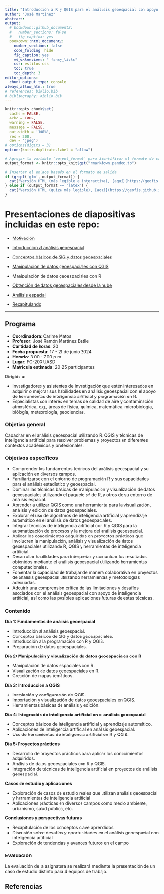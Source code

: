 ```yaml
---
title: "Introducción a R y QGIS para el análisis geoespacial con apoyo de inteligencia artificial"
author: "José Martínez"
abstract: 
output:
  # bookdown::github_document2:
  #   number_sections: false
  #   fig_caption: yes
  bookdown::html_document2:
    number_sections: false
    code_folding: hide
    fig_caption: yes
    md_extensions: "-fancy_lists"
    css: estilos.css
    toc: true
    toc_depth: 3
editor_options: 
  chunk_output_type: console
always_allow_html: true
# references: biblio.bib
# bibliography: biblio.bib
---
```


```r
knitr::opts_chunk$set(
  cache = FALSE, 
  echo = TRUE,
  warning = FALSE,
  message = FALSE,
  out.width = '100%',
  res = 200,
  dev = 'jpeg')
# options(digits = 3)
options(knitr.duplicate.label = "allow")
```

```r
# Agregar la variable `output_format` para identificar el formato de salida
output_format <- knitr::opts_knit$get("rmarkdown.pandoc.to")
```

```r
# Insertar el enlace basado en el formato de salida
if (grepl('gfm', output_format)) {
  cat('Versión HTML (más legible e interactiva), [aquí](https://geofis.github.io/curso-r-qgis-2024-verano/README.html)\n')
} else if (output_format == 'latex') {
  cat('Versión HTML (quizá más legible), [aquí](https://geofis.github.io/curso-r-qgis-2024-verano/README.html)\n')
}
```

# Presentaciones de diapositivas incluidas en este repo:

- [Motivación](https://geofis.github.io/curso-r-qgis-2024-verano/media/motivacion.html)

- [Introducción al análisis geoespacial](https://geofis.github.io/curso-r-qgis-2024-verano/media/introduccion-analisis-geoespacial.html)

- [Conceptos básicos de SIG y datos geoespaciales](https://geofis.github.io/curso-r-qgis-2024-verano/media/conceptos-basicos-sig-datos-geoespaciales.html)

- [Manipulación de datos geoespaciales con QGIS](https://geofis.github.io/curso-r-qgis-2024-verano/media/manipulacion-datos-geoespaciales-con-qgis.html)

- [Manipulación de datos geoespaciales con R](https://geofis.github.io/curso-r-qgis-2024-verano/media/manipulacion-datos-geoespaciales-con-r.html)

- [Obtención de datos geoespaciales desde la nube](https://geofis.github.io/curso-r-qgis-2024-verano/media/obtencion-de-datos-geoespaciales-desde-la-nube.html)

- [Análisis espacial](https://geofis.github.io/curso-r-qgis-2024-verano/media/analisis-espacial.html)

- [Recapitulando](https://geofis.github.io/curso-r-qgis-2024-verano/media/recapitulando.html)

***

## Programa

- **Coordinadora**: Carime Matos
- **Profesor**: José Ramón Martínez Batlle
- **Cantidad de horas**: 20
- **Fecha propuesta**: 17 - 21 de junio 2024
- **Horario**: 3.00 - 7.00 p.m.
- **Lugar**: FC-203 UASD
- **Matrícula estimada**: 20-25 participantes

Dirigido a:

- Investigadores y asistentes de investigación que estén interesados en adquirir o mejorar sus habilidades en análisis geoespacial con el apoyo de herramientas de inteligencia artificial y programación en R.
- Especialistas con interés en temas de calidad de aire y contaminación atmosférica, e.g., áreas de física, química, matemática, microbiología, biólogía, meteorología, geociencias.  

### Objetivo general

Capacitar en el análisis geoespacial utilizando R, QGIS y técnicas de inteligencia artificial para resolver problemas y proyectos en diferentes contextos académicos y profesionales.

### Objetivos específicos

- Comprender los fundamentos teóricos del análisis geoespacial y su aplicación en diversos campos.
- Familiarizarse con el entorno de programación R y sus capacidades para el análisis estadístico y geoespacial.
- Dominar las técnicas básicas de manipulación y visualización de datos geoespaciales utilizando el paquete `sf` de R, y otros de su entorno de análisis espacial.
- Aprender a utilizar QGIS como una herramienta para la visualización, análisis y edición de datos geoespaciales.
- Explorar el uso de algoritmos de inteligencia artificial y aprendizaje automático en el análisis de datos geoespaciales.
- Integrar técnicas de inteligencia artificial con R y QGIS para la automatización de procesos y la mejora del análisis geoespacial.
- Aplicar los conocimientos adquiridos en proyectos prácticos que involucren la manipulación, análisis y visualización de datos geoespaciales utilizando R, QGIS y herramientas de inteligencia artificial.
- Desarrollar habilidades para interpretar y comunicar los resultados obtenidos mediante el análisis geoespacial utilizando herramientas computacionales.
- Fomentar la capacidad de trabajar de manera colaborativa en proyectos de análisis geoespacial utilizando herramientas y metodologías adecuadas.
- Adquirir una comprensión crítica de las limitaciones y desafíos asociados con el análisis geoespacial con apoyo de inteligencia artificial, así como las posibles aplicaciones futuras de estas técnicas.

### Contenido

**Día 1: Fundamentos de análisis geoespacial**

- Introducción al análisis geoespacial.
- Conceptos básicos de SIG y datos geoespaciales.
- Introducción a la programación con R y QGIS.
- Preparación de datos geoespaciales.

**Día 2: Manipulación y visualización de datos geoespaciales con R**

- Manipulación de datos espaciales con R.
- Visualización de datos geoespaciales en R.
- Creación de mapas temáticos.

**Día 3: Introducción a QGIS**

- Instalación y configuración de QGIS.
- Importación y visualización de datos geoespaciales en QGIS.
- Herramientas básicas de análisis y edición.

**Día 4: Integración de inteligencia artificial en el análisis geoespacial**

- Conceptos básicos de inteligencia artificial y aprendizaje automático.
- Aplicaciones de inteligencia artificial en análisis geoespacial.
- Uso de herramientas de inteligencia artificial en R y QGIS.

**Día 5: Proyectos prácticos**

- Desarrollo de proyectos prácticos para aplicar los conocimientos adquiridos.
- Análisis de datos geoespaciales con R y QGIS.
- Integración de técnicas de inteligencia artificial en proyectos de análisis geoespacial.

**Casos de estudio y aplicaciones**

- Exploración de casos de estudio reales que utilizan análisis geoespacial y herramientas de inteligencia artificial
- Aplicaciones prácticas en diversos campos como medio ambiente, urbanismo, salud pública, etc.

**Conclusiones y perspectivas futuras**

- Recapitulación de los conceptos clave aprendidos
- Discusión sobre desafíos y oportunidades en el análisis geoespacial con inteligencia artificial
- Exploración de tendencias y avances futuros en el campo

### Evaluación

La evaluación de la asignatura se realizará mediante la presentación de un caso de estudio distinto para 4 equipos de trabajo.

## Referencias
